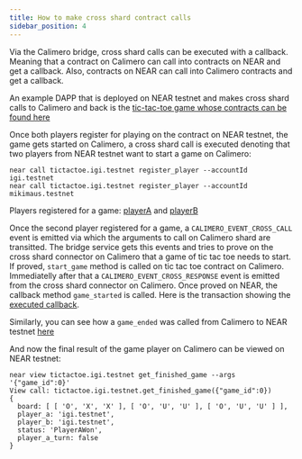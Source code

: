 ```yaml
---
title: How to make cross shard contract calls
sidebar_position: 4
---
```


Via the Calimero bridge, cross shard calls can be executed with a callback. Meaning that a contract on Calimero can call into contracts on NEAR and get a callback. Also, contracts on NEAR can call into Calimero contracts and get a callback.

An example DAPP that is deployed on NEAR testnet and makes cross shard calls to Calimero and back is the [tic-tac-toe game whose contracts can be found here](https://github.com/calimero-is-near/calimero-examples/tree/master/tic-tac-toe/contracts)

Once both players register for playing on the contract on NEAR testnet, the game gets started on Calimero, a cross shard call is executed denoting that two players from NEAR testnet want to start a game on Calimero:

```
near call tictactoe.igi.testnet register_player --accountId igi.testnet
near call tictactoe.igi.testnet register_player --accountId mikimaus.testnet
```
Players registered for a game: [playerA](https://explorer.testnet.near.org/transactions/7TscAyfni781qz2vgpeKXTR2Bc8JRXaeftjK1SHJHMNc) and [playerB](https://explorer.testnet.near.org/transactions/8Ex1pojKw8fp5Y8X85gy5fTX9VyWrC4VUHCTvNR1kArT)

Once the second player registered for a game, a ```CALIMERO_EVENT_CROSS_CALL``` event is emitted via which the arguments to call on Calimero shard are transitted. The bridge service gets this events and tries to prove on the cross shard connector on Calimero that a game of tic tac toe needs to start. If proved, ```start_game``` method is called on tic tac toe contract on Calimero. Immediatelly after that a ```CALIMERO_EVENT_CROSS_RESPONSE``` event is emitted from the cross shard connector on Calimero. Once proved on NEAR, the callback method ```game_started``` is called. Here is the transaction showing the [executed callback](https://explorer.testnet.near.org/transactions/DWyCptftairNMtryiikSkWRVadeqSRN8CEgC1eEAZahL).

Similarly, you can see how a ```game_ended``` was called from Calimero to NEAR testnet [here](https://explorer.testnet.near.org/transactions/FkE4dEHzbJ5tZKdrYC3QYbpWf5dGVgsqbqVwb12wUp1z)

And now the final result of the game player on Calimero can be viewed on NEAR testnet:
```
near view tictactoe.igi.testnet get_finished_game --args '{"game_id":0}'
View call: tictactoe.igi.testnet.get_finished_game({"game_id":0})
{
  board: [ [ 'O', 'X', 'X' ], [ 'O', 'U', 'U' ], [ 'O', 'U', 'U' ] ],
  player_a: 'igi.testnet',
  player_b: 'igi.testnet',
  status: 'PlayerAWon',
  player_a_turn: false
}
```

